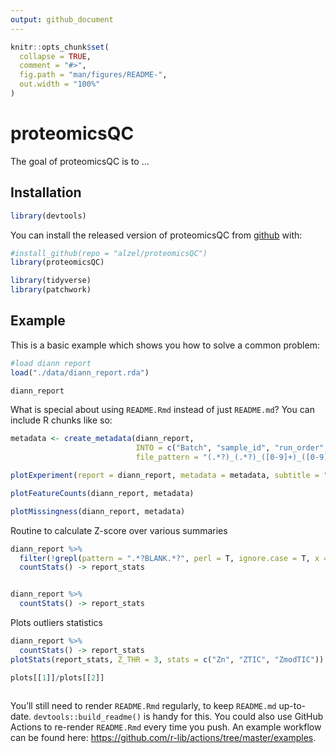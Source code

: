 ```yaml
---
output: github_document
---
```


<!-- README.md is generated from README.Rmd. Please edit that file -->

```r
knitr::opts_chunk$set(
  collapse = TRUE,
  comment = "#>",
  fig.path = "man/figures/README-",
  out.width = "100%"
)
```

# proteomicsQC

<!-- badges: start -->
<!-- badges: end -->

The goal of proteomicsQC is to ...

## Installation


```r
library(devtools)

```


You can install the released version of proteomicsQC from [github](https://github.com/alzel/proteomicsQC) with:

```r
#install_github(repo = "alzel/proteomicsQC")
library(proteomicsQC)
```

```r
library(tidyverse)
library(patchwork)
```


## Example

This is a basic example which shows you how to solve a common problem:

```r

#load diann report
load("./data/diann_report.rda")

diann_report
```




What is special about using `README.Rmd` instead of just `README.md`? You can include R chunks like so:

```r

metadata <- create_metadata(diann_report,
                            INTO = c("Batch", "sample_id", "run_order", "plate_pos",  "well"),
                            file_pattern = "(.*?)_(.*?)_([0-9]+)_([0-9]+)_([A-Za-z0-9]+)\\.wiff\\.dia$")


```

```r
plotExperiment(report = diann_report, metadata = metadata, subtitle = "Test")

```

```r
plotFeatureCounts(diann_report, metadata)
```

```r
plotMissingness(diann_report, metadata)
```



Routine to calculate Z-score over various summaries 
```r
diann_report %>%
  filter(!grepl(pattern = ".*?BLANK.*?", perl = T, ignore.case = T, x = File.Name)) %>%
  countStats() -> report_stats


diann_report %>%
  countStats() -> report_stats
```



Plots outliers statistics

```r
diann_report %>%
  countStats() -> report_stats
plotStats(report_stats, Z_THR = 3, stats = c("Zn", "ZTIC", "ZmodTIC")) -> plots

plots[[1]]/plots[[2]]

```

```r

```




You'll still need to render `README.Rmd` regularly, to keep `README.md` up-to-date. `devtools::build_readme()` is handy for this. You could also use GitHub Actions to re-render `README.Rmd` every time you push. An example workflow can be found here: <https://github.com/r-lib/actions/tree/master/examples>.


